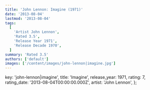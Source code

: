 ```yaml
---
title: 'John Lennon: Imagine (1971)'
date: '2013-08-04'
lastmod: '2013-08-04'
tags:
  [
    'Artist John Lennon',
    'Rated 3.5',
    'Release Year 1971',
    'Release Decade 1970',
  ]
summary: 'Rated 3.5'
authors: ['default']
images: ['/content/images/john-lennon|imagine.jpg']
---
```


  key: 'john-lennon|imagine',
  title: 'Imagine',
  release_year: 1971,
  rating: 7,
  rating_date: '2013-08-04T00:00:00.000Z',
  artist: 'John Lennon',
};

<MusicRating data={data} />
